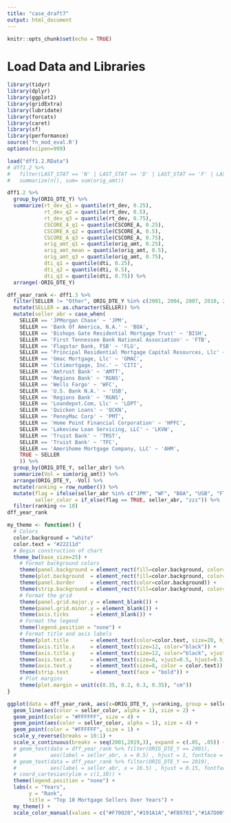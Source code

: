 ---
title: "case_draft7"
output: html_document
---

```{r setup, include=FALSE}
knitr::opts_chunk$set(echo = TRUE)
```


# Load Data and Libraries

```{r library, message = FALSE}
library(tidyr)
library(dplyr)
library(ggplot2)
library(gridExtra)
library(lubridate)
library(forcats)
library(caret)
library(sf)
library(performance)
source('fn_mod_eval.R')
options(scipen=999)
```


```{r stats for slides}
load("dff1.2.RData")
# dff1.2 %>%
#   filter(LAST_STAT == 'N' | LAST_STAT == 'D' | LAST_STAT == 'F' | LAST_STAT == 'S') %>%
#   summarize(n(), sum= sum(orig_amt))

dff1.2 %>%
  group_by(ORIG_DTE_Y) %>%
  summarize(rt_dev_q1 = quantile(rt_dev, 0.25),
            rt_dev_q2 = quantile(rt_dev, 0.5), 
            rt_dev_q3 = quantile(rt_dev, 0.75),
            CSCORE_A_q1 = quantile(CSCORE_A, 0.25),
            CSCORE_A_q2 = quantile(CSCORE_A, 0.5),
            CSCORE_A_q3 = quantile(CSCORE_A, 0.75),
            orig_amt_q1 = quantile(orig_amt, 0.25),
            orig_amt_mean = quantile(orig_amt, 0.5),
            orig_amt_q3 = quantile(orig_amt, 0.75),
            dti_q1 = quantile(dti, 0.25),
            dti_q2 = quantile(dti, 0.5),
            dti_q3 = quantile(dti, 0.75)) %>%
  arrange(-ORIG_DTE_Y)

```

```{r ranking plot}
dff_year_rank <- dff1.3 %>%
  filter(SELLER != "Other", ORIG_DTE_Y %in% c(2001, 2004, 2007, 2010, 2013, 2016, 2019)) %>%
  mutate(SELLER = as.character(SELLER)) %>%
  mutate(seller_abr = case_when(
    SELLER == 'JPMorgan Chase' ~ 'JPM',
    SELLER == 'Bank Of America, N.A.' ~ 'BOA',
    SELLER == 'Bishops Gate Residential Mortgage Trust' ~ 'BISH',
    SELLER == 'First Tennessee Bank National Association' ~ 'FTB',
    SELLER == 'Flagstar Bank, FSB' ~ 'FLG',
    SELLER == 'Principal Residential Mortgage Capital Resources, Llc' ~ 'PRM',
    SELLER == 'Gmac Mortgage, Llc' ~ 'GMAC',
    SELLER == 'Citimortgage, Inc.' ~ 'CITI',
    SELLER == 'Amtrust Bank' ~ 'AMTT',
    SELLER == 'Regions Bank' ~ 'RGNS',
    SELLER == 'Wells Fargo' ~ 'WFC',
    SELLER == 'U.S. Bank N.A.' ~ 'USB',
    SELLER == 'Regions Bank' ~ 'RGNS',
    SELLER == 'Loandepot.Com, Llc' ~ 'LDPT',
    SELLER == 'Quicken Loans' ~ 'QCKN',
    SELLER == 'PennyMac Corp' ~ 'PMT',
    SELLER == 'Home Point Financial Corporation' ~ 'HPFC',
    SELLER == 'Lakeview Loan Servicing, LLC' ~ 'LKVW',
    SELLER == 'Truist Bank' ~ 'TRST',
    SELLER == 'Truist Bank' ~ 'TFC',
    SELLER == 'Amerihome Mortgage Company, LLC' ~ 'AHM',
    TRUE ~ SELLER
    )) %>%
  group_by(ORIG_DTE_Y, seller_abr) %>%
  summarize(Vol = sum(orig_amt)) %>%
  arrange(ORIG_DTE_Y, -Vol) %>%
  mutate(ranking = row_number()) %>%
  mutate(flag = ifelse(seller_abr %in% c("JPM", "WF", "BOA", "USB", "FTB", "QCKN"), TRUE, FALSE),
         seller_color = if_else(flag == TRUE, seller_abr, "zzz")) %>%
  filter(ranking <= 10)
dff_year_rank
```

```{r}
my_theme <- function() {
  # Colors
  color.background = "white"
  color.text = "#22211d"
  # Begin construction of chart
  theme_bw(base_size=25) +
    # Format background colors
    theme(panel.background = element_rect(fill=color.background, color=color.background)) +
    theme(plot.background  = element_rect(fill=color.background, color=color.background)) +
    theme(panel.border     = element_rect(color=color.background)) +
    theme(strip.background = element_rect(fill=color.background, color=color.background)) +
    # Format the grid
    theme(panel.grid.major.y = element_blank()) +
    theme(panel.grid.minor.y = element_blank()) +
    theme(axis.ticks       = element_blank()) +
    # Format the legend
    theme(legend.position = "none") +
    # Format title and axis labels
    theme(plot.title       = element_text(color=color.text, size=20, hjust = 0.5)) +
    theme(axis.title.x     = element_text(size=12, color="black")) +
    theme(axis.title.y     = element_text(size=12, color="black", vjust=1.25)) +
    theme(axis.text.x      = element_text(size=8, vjust=0.5, hjust=0.5, color = color.text)) +
    theme(axis.text.y      = element_text(size=8, color = color.text)) +
    theme(strip.text       = element_text(face = "bold")) +
    # Plot margins
    theme(plot.margin = unit(c(0.35, 0.2, 0.3, 0.35), "cm"))
}

ggplot(data = dff_year_rank, aes(x=ORIG_DTE_Y, y=ranking, group = seller_abr) ) + 
  geom_line(aes(color = seller_color, alpha = 1), size = 2) +
  geom_point(color = "#FFFFFF", size = 4) +
  geom_point(aes(color = seller_color, alpha = 1), size = 4) +
  geom_point(color = "#FFFFFF", size = 1) +
  scale_y_reverse(breaks = 10:1) + 
  scale_x_continuous(breaks = seq(2001,2019,3), expand = c(.05, .05)) +
  # geom_text(data = dff_year_rank %>% filter(ORIG_DTE_Y == 2001),
  #           aes(label = seller_abr, x = 0.5) , hjust = 1, fontface = "bold", color = "#888888", size = 4) +
  # geom_text(data = dff_year_rank %>% filter(ORIG_DTE_Y == 2019),
  #           aes(label = seller_abr, x = 16.5) , hjust = 0.15, fontface = "bold", color = "#888888", size = 4) +
  # coord_cartesian(ylim = c(1,10)) +
  theme(legend.position = "none") +
  labs(x = "Years",
       y = "Rank",
       title = "Top 10 Mortgage Sellers Over Years") +
  my_theme() + 
  scale_color_manual(values = c("#F70020","#191A1A","#FB9701","#1A7D00","#072C8F", "#FFA9DA", "grey"))

```


